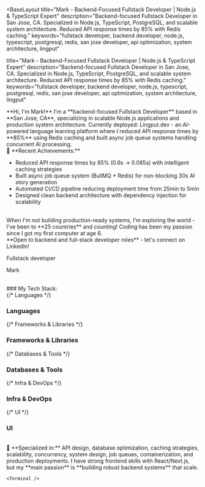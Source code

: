 

<BaseLayout 
  title="Mark - Backend-Focused Fullstack Developer | Node.js & TypeScript Expert"
  description="Backend-focused Fullstack Developer in San Jose, CA. Specialized in Node.js, TypeScript, PostgreSQL, and scalable system architecture. Reduced API response times by 85% with Redis caching."
  keywords="fullstack developer, backend developer, node.js, typescript, postgresql, redis, san jose developer, api optimization, system architecture, lingput"
>
  title="Mark - Backend-Focused Fullstack Developer | Node.js & TypeScript Expert"
  description="Backend-focused Fullstack Developer in San Jose, CA. Specialized in Node.js, TypeScript, PostgreSQL, and scalable system architecture. Reduced API response times by 85% with Redis caching."
  keywords="fullstack developer, backend developer, node.js, typescript, postgresql, redis, san jose developer, api optimization, system architecture, lingput"
>
  <div className="font-plex">
  <div className="flex flex-col-reverse lg:flex-row justify-between">
  <div>
    **Hi, I'm Mark!**
    I'm a **backend-focused Fullstack Developer** based in **San Jose, CA**, specializing in scalable Node.js applications and production system architecture. Currently deployed: <Link href="/projects/lingput">Lingput.dev</Link> - an AI-powered language learning platform where I reduced API response times by **85%** using Redis caching and built async job queue systems handling concurrent AI processing.
    <br />
🚀 **Recent Achievements:**
<ul className='list-disc ml-6'>
<li>Reduced API response times by 85% (0.6s → 0.085s) with intelligent caching strategies</li>
<li>Built async job queue system (BullMQ + Redis) for non-blocking 30s AI story generation  </li>
<li>Automated CI/CD pipeline reducing deployment time from 25min to 5min</li>
<li>Designed clean backend architecture with dependency injection for scalability</li>
</ul>
    <br />
When I'm not building production-ready systems, I'm exploring the world - I've been to **25 countries** and counting! Coding has been my passion since I got my first computer at age 6.
    <br />
    **Open to backend and full-stack developer roles** - let's connect on <Link href="https://www.linkedin.com/in/markmdev/">LinkedIn</Link>!
    </div>
    <div className="shrink-0 w-1/4 text-center text-sm">
<Win95Image src={MarkPhoto} alt="Mark"/>
<p className="hidden md:block">Fullstack developer</p>
<p className="hidden md:block">Mark</p>
</div>
</div>
<br/>
    ### My Tech Stack:
    <div className="space-y-6">
  {/* Languages */}
  <div className="flex items-center gap-6">
    <h3 className="w-32 text-right font-medium text-sm">Languages</h3>
    <div className="flex-1 grid grid-cols-4 sm:grid-cols-6 md:grid-cols-8 gap-4 place-items-center">
      <Tech src={TypeScriptImage} alt="TypeScript" label="TypeScript" />
      <Tech src={JavaScriptImage} alt="JavaScript" label="JavaScript" />
      <Tech src={PythonImage} alt="Python" label="Python" />
    </div>
  </div>
{/* Frameworks & Libraries */}
<div className="flex items-center gap-6">
  <h3 className="w-32 text-right font-medium text-sm">
    Frameworks & Libraries
  </h3>
  <div className="flex-1 grid grid-cols-4 sm:grid-cols-6 md:grid-cols-8 gap-4 place-items-center">
    <Tech src={NodejsImage} alt="Node.js" label="Node.js" />
    <Tech src={ExpressImage} alt="Express" label="Express" />
    <Tech src={NextjsImage} alt="Next.js" label="Next.js" />
    <Tech src={ReactImage} alt="React" label="React" />
    <Tech src={SocketioImage} alt="Socket.io" label="Socket.io" />
    <Tech src={JestImage} alt="Jest" label="Jest" />
    <Tech src={VitejsImage} alt="Vite.js" label="Vite.js" />
  </div>
</div>
{/* Databases & Tools */}
<div className="flex items-center gap-6">
  <h3 className="w-32 text-right font-medium text-sm">Databases & Tools</h3>
  <div className="flex-1 grid grid-cols-4 sm:grid-cols-6 md:grid-cols-8 gap-4 place-items-center">
    <Tech src={PostgresImage} alt="PostgreSQL" label="PostgreSQL" />
    <Tech src={PrismaImage} alt="Prisma" label="Prisma" />
    <Tech src={RedisImage} alt="Redis" label="Redis" />
    <Tech src={BullmqImage} alt="BullMQ" label="BullMQ" />
  </div>
</div>
{/* Infra & DevOps */}
<div className="flex items-center gap-6">
  <h3 className="w-32 text-right font-medium text-sm">Infra & DevOps</h3>
  <div className="flex-1 grid grid-cols-4 sm:grid-cols-6 md:grid-cols-8 gap-4 place-items-center">
    <Tech src={DockerImage} alt="Docker" label="Docker" />
    <Tech src={NGINXImage} alt="NGINX" label="NGINX" />
    <Tech src={AWSImage} alt="AWS" label="AWS" />
    <Tech src={DigitalOceanImage} alt="Digital Ocean" label="Digital Ocean" />
    <Tech
      src={GitHubActionsImage}
      alt="GitHub Actions"
      label="GitHub Actions"
    />
    <Tech src={GitHubImage} alt="GitHub" label="GitHub" />
    <Tech src={NPMImage} alt="NPM" label="NPM" />
  </div>
</div>
{/* UI */}
  <div className="flex items-center gap-6">
    <h3 className="w-32 text-right font-medium text-sm">UI</h3>
    <div className="flex-1 grid grid-cols-4 sm:grid-cols-6 md:grid-cols-8 gap-4 place-items-center">
      <Tech src={TailwindImage} alt="Tailwind CSS" label="Tailwind CSS" />
    </div>
  </div>
</div>
<br />
🎯 **Specialized in:** API design, database optimization, caching strategies, scalability, concurrency, system design, job queues, containerization, and production deployments. I have strong frontend skills with React/Next.js, but my **main passion** is **building robust backend systems** that scale.

    <Terminal />

  </div>
</BaseLayout>
